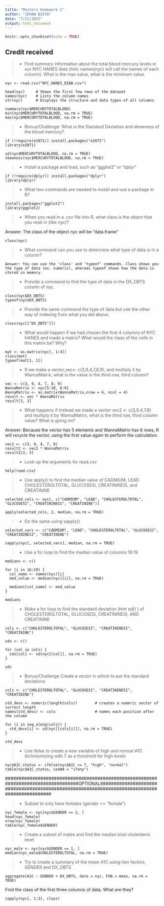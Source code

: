 ```yaml
---
title: "Masters Homework 2"
author: "JEHAN BISTA"
date: "7/21/2025"
output: html_document
---
```


```r
knitr::opts_chunk$set(echo = TRUE)
```

## Credit received ## 

>- Find summary information about the total blood mercury levels in our NYC HANES data (hint: names(nyc) will call the names of each column). What is the max value, what is the minimum value.  

```
nyc <- read.csv("NYC_HANES_DIAB.csv")

head(nyc)     # Shows the first few rows of the dataset
names(nyc)    # Lists the column names
str(nyc)      # Displays the structure and data types of all columns

summary(nyc$MERCURYTOTALBLOOD)
min(nyc$MERCURYTOTALBLOOD, na.rm = TRUE)
max(nyc$MERCURYTOTALBLOOD, na.rm = TRUE)

```

>- Bonus/Challenge: What is the Standard Deviation and skewness of the blood mercury?

```
if (!require(e1071)) install.packages("e1071")
library(e1071)

sd(nyc$MERCURYTOTALBLOOD, na.rm = TRUE)
skewness(nyc$MERCURYTOTALBLOOD, na.rm = TRUE)

```

>- Install a package and load, such as "ggplot2" or "dplyr"

```
if (!require(dplyr)) install.packages("dplyr")
library(dplyr)

```

>- What two commands are needed to install and use a package in R?

```
install.packages("ggplot2")
library(ggplot2)

```

>- When you read in a .csv file into R, what class is the object that you read in (like nyc)?

Answer: The class of the object nyc will be "data.frame"
```
class(nyc)

```

>- What command can you use to determine what type of data is in a column?

```
Answer: You can use the 'class' and 'typeof' commands. Class shows you the type of data (ex. numeric), whereas typeof shows how the data is stored in memory. 

```

>- Provide a command to find the type of data in the DX_DBTS column of nyc. 

```
class(nyc$DX_DBTS)
typeof(nyc$DX_DBTS)

```

>- Provide the same command the type of data but use the other way of indexing from what you did above. 

```
class(nyc[["DX_DBTS"]])

```

>- What would happen if we had chosen the first 4 columns of NYC HANES and made a matrix? What would the class of the cells in this matrix be? Why?

```
mat <- as.matrix(nyc[, 1:4])
class(mat) 
typeof(mat[1, 1])

```


>- If we make a vector,vec<- c(3,9,4,7,8,9), and multiply it by WannaMatrix, what is the value in the third row, third column? 

```
vec <- c(3, 9, 4, 7, 8, 9)
WannaMatrix <- nyc[5:10, 6:9]
WannaMatrix <- as.matrix(WannaMatrix,nrow = 6, ncol = 4)
result <- vec * WannaMatrix
result[3, 3]

```

>- What happens if instead we made a vector vec2 <- c(3,9,4,7,8) and multiply it by WannaMatrix, what is the third row, third column value? What is going on? 

Answer: Because the vector has 5 elements and WannaMatrix has 6 rows, R will recycle the vector, using the first value again to perform the calculation. 

```
vec2 <- c(3, 9, 4, 7, 8)
result2 <- vec2 * WannaMatrix
result2[3, 3]

```

>- Look up the arguments for read.csv

```
help(read.csv)

```

>- Use apply() to find the median value of CADMIUM, LEAD CHOLESTEROLTOTAL, GLUCOSESI, CREATININESI, and CREATININE

```
selected_cols <- nyc[, c("CADMIUM", "LEAD", "CHOLESTEROLTOTAL", "GLUCOSESI", "CREATININESI", "CREATININE")]

apply(selected_cols, 2, median, na.rm = TRUE)

```

>- Do the same using sapply()

```
selected_vars <- c("CADMIUM", "LEAD", "CHOLESTEROLTOTAL", "GLUCOSESI", "CREATININESI", "CREATININE")

sapply(nyc[, selected_vars], median, na.rm = TRUE)

```

>- Use a for loop to find the median value of columns 16:19

```
medians <- c()

for (i in 16:19) {
  col_name <- names(nyc)[i]
  med_value <- median(nyc[[i]], na.rm = TRUE)
  
  medians[col_name] <- med_value
}

medians

```

>- Make a for loop to find the standard deviation (hint sd() ) of CHOLESTEROLTOTAL, GLUCOSESI, CREATININESI, AND CREATININE

```
cols <- c("CHOLESTEROLTOTAL", "GLUCOSESI", "CREATININESI", "CREATININE")

sds <- c()

for (col in cols) {
  sds[col] <- sd(nyc[[col]], na.rm = TRUE)
}

sds

```

>- Bonus/Challenge Create a vector in which to put the standard deviations 

```
cols <- c("CHOLESTEROLTOTAL", "GLUCOSESI", "CREATININESI", "CREATININE")

std_devs <- numeric(length(cols))        # creates a numeric vector of correct length
names(std_devs) <- cols                  # names each position after the column

for (i in seq_along(cols)) {
  std_devs[i] <- sd(nyc[[cols[i]]], na.rm = TRUE)
}

std_devs

```

>- Use ifelse to create a new variable of high and normal A1C dichotomizing with 7 as a threshold for high levels

```
nyc$A1C_status <- ifelse(nyc$A1C >= 7, "high", "normal")
table(nyc$A1C_status, useNA = "ifany")

```
###################################################################################OPTIONAL##############################################################################################

>- Subset to only have females (gender == "female")

```
nyc_female <- nyc[nyc$GENDER == 2, ]
head(nyc_female)
nrow(nyc_female)
table(nyc_female$GENDER)

```


>- Create a subset of males and find the median total cholesterol level

```
nyc_male <- nyc[nyc$GENDER == 1, ]
median(nyc_male$CHOLESTEROLTOTAL, na.rm = TRUE)

```

>- Try to create a summary of the mean A1C using two factors, GENDER and DX_DBTS

```
aggregate(A1C ~ GENDER + DX_DBTS, data = nyc, FUN = mean, na.rm = TRUE)

```

Find the class of the first three columns of data. What are they?

```
sapply(nyc[, 1:3], class)

```

